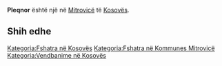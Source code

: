 {{Fshat në 
 | Emri                = Pleqnor
 | EmriAlt                = 
 | NAME_SHORT_FORM=      
 | NAME_GENERIC=      
 | NAME_SORT_NAME_RO=      PLEQNOR
 | FULL_NAME_RO = Pleqnor
 | FULL_NAME_ND_RO=Pleqnor
 | SORT_NAME_RG=PLEQNOR
 | FULL_NAME_RG=Pleqnor
 | FULL_NAME_ND_RG=Pleqnor
 | SRP_NAME_SHORT_FORM=      
 | SRP_NAME_GENERIC=      
 | SRP_NAME_SORT_NAME_RO=      
 | SRP_FULL_NAME_RO = 
 | SRP_FULL_NAME_ND_RO=
 | SRP_SORT_NAME_RG=
 | SRP_FULL_NAME_RG=
 | SRP_FULL_NAME_ND_RG=
 | Emri (Rasa dhanore) = 
 | Figura              = 
 | Shteti              = Kosovo
 | Komuna              = Mitrovicë
 | Kodi postar         = 
 | Sipërfaqja          = 

 | Popullsia           = 

 | Regj. i popullsisë  = 
 | Dend. e popullsisë  = 
 | Faqja zyrtare       = 
 <!--- Koordinatat ----> 
 | Gjerësia            = 42.565833
 | Gjatësia            = 20.715833
 | Lartësia            = 
}}
'''Pleqnor''' është një [[]] në [[Mitrovicë]] të [[Kosovës]].

<!-- == Gjeografia == -->
<!-- == Historia == -->
<!-- == Demografia == -->
== Shih edhe ==
{{Komuna Mitrovicë}}
{{Kosovo-Administrata-Cung}}

[[Kategoria:Fshatra në Kosovës]]
[[Kategoria:Fshatra në Kommunes Mitrovicë]]
[[Kategoria:Vendbanime në Kosovës]]